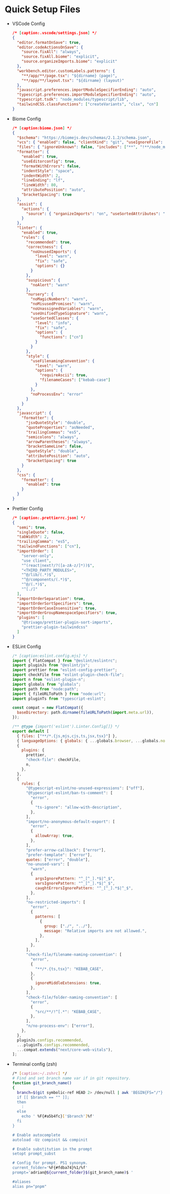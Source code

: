 # Quick Setup Files

- VSCode Config

    ```json
    /* [caption:.vscode/settings.json] */
    {
      "editor.formatOnSave": true,
      "editor.codeActionsOnSave": {
        "source.fixAll": "always",
        "source.fixAll.biome": "explicit",
        "source.organizeImports.biome": "explicit"
      },
      "workbench.editor.customLabels.patterns": {
        "**/app/**/page.tsx": "${dirname} (page)",
        "**/app/**/layout.tsx": "${dirname} (layout)"
      },
      "javascript.preferences.importModuleSpecifierEnding": "auto",
      "typescript.preferences.importModuleSpecifierEnding": "auto",
      "typescript.tsdk": "node_modules/typescript/lib",
      "tailwindCSS.classFunctions": ["createVariants", "clsx", "cn"]
    }
    ```

- Biome Config

    ```json
    /* [caption:biome.json] */
    {
      "$schema": "https://biomejs.dev/schemas/2.1.2/schema.json",
      "vcs": { "enabled": false, "clientKind": "git", "useIgnoreFile": false },
      "files": { "ignoreUnknown": false, "includes": ["**", "!**/node_modules"] },
      "formatter": {
        "enabled": true,
        "useEditorconfig": true,
        "formatWithErrors": false,
        "indentStyle": "space",
        "indentWidth": 2,
        "lineEnding": "lf",
        "lineWidth": 80,
        "attributePosition": "auto",
        "bracketSpacing": true
      },
      "assist": {
        "actions": {
          "source": { "organizeImports": "on", "useSortedAttributes": "on" }
        }
      },
      "linter": {
        "enabled": true,
        "rules": {
          "recommended": true,
          "correctness": {
            "noUnusedImports": {
              "level": "warn",
              "fix": "safe",
              "options": {}
            }
          },
          "suspicious": {
            "noAlert": "warn"
          },
          "nursery": {
            "noMagicNumbers": "warn",
            "noMisusedPromises": "warn",
            "noUnassignedVariables": "warn",
            "useUnifiedTypeSignature": "warn",
            "useSortedClasses": {
              "level": "info",
              "fix": "safe",
              "options": {
                "functions": ["cn"]
              }
            }
          },
          "style": {
            "useFilenamingConvention": {
              "level": "warn",
              "options": {
                "requireAscii": true,
                "filenameCases": ["kebab-case"]
              }
            },
            "noProcessEnv": "error"
          }
        }
      },
      "javascript": {
        "formatter": {
          "jsxQuoteStyle": "double",
          "quoteProperties": "asNeeded",
          "trailingCommas": "es5",
          "semicolons": "always",
          "arrowParentheses": "always",
          "bracketSameLine": false,
          "quoteStyle": "double",
          "attributePosition": "auto",
          "bracketSpacing": true
        }
      },
      "css": {
        "formatter": {
          "enabled": true
        }
      }
    }

    ```

- Prettier Config

  ```json
  /* [caption:.prettierrc.json] */
  {
    "semi": true,
    "singleQuote": false,
    "tabWidth": 2,
    "trailingComma": "es5",
    "tailwindFunctions": ["cn"],
    "importOrder": [
      "server-only",
      "use client",
      "^(react|next?/?([a-zA-z/]*))$",
      "<THIRD_PARTY_MODULES>",
      "^@/lib/(.*)$",
      "^@/components/(.*)$",
      "^@/(.*)$",
      "^[./]"
    ],
    "importOrderSeparation": true,
    "importOrderSortSpecifiers": true,
    "importOrderCaseInsensitive": true,
    "importOrderGroupNamespaceSpecifiers": true,
    "plugins": [
      "@trivago/prettier-plugin-sort-imports",
      "prettier-plugin-tailwindcss"
    ]
  }
  ```

- ESLint Config

  ```javascript
  /* [caption:eslint.config.mjs] */
  import { FlatCompat } from "@eslint/eslintrc";
  import pluginJs from "@eslint/js";
  import prettier from "eslint-config-prettier";
  import checkFile from "eslint-plugin-check-file";
  import n from "eslint-plugin-n";
  import globals from "globals";
  import path from "node:path";
  import { fileURLToPath } from "node:url";
  import pluginTs from "typescript-eslint";

  const compat = new FlatCompat({
    baseDirectory: path.dirname(fileURLToPath(import.meta.url)),
  });

  /** @type {import('eslint').Linter.Config[]} */
  export default [
    { files: ["**/*.{js,mjs,cjs,ts,jsx,tsx}"] },
    { languageOptions: { globals: { ...globals.browser, ...globals.node } } },
    {
      plugins: {
        prettier,
        "check-file": checkFile,
        n,
      },
    },
    {
      rules: {
        "@typescript-eslint/no-unused-expressions": ["off"],
        "@typescript-eslint/ban-ts-comment": [
          "error",
          {
            "ts-ignore": "allow-with-description",
          },
        ],
        "import/no-anonymous-default-export": [
          "error",
          {
            allowArray: true,
          },
        ],
        "prefer-arrow-callback": ["error"],
        "prefer-template": ["error"],
        quotes: ["error", "double"],
        "no-unused-vars": [
          "warn",
          {
            argsIgnorePattern: "^_[^_].*$|^_$",
            varsIgnorePattern: "^_[^_].*$|^_$",
            caughtErrorsIgnorePattern: "^_[^_].*$|^_$",
          },
        ],
        "no-restricted-imports": [
          "error",
          {
            patterns: [
              {
                group: ["./", "../"],
                message: "Relative imports are not allowed.",
              },
            ],
          },
        ],
        "check-file/filename-naming-convention": [
          "error",
          {
            "**/*.{ts,tsx}": "KEBAB_CASE",
          },
          {
            ignoreMiddleExtensions: true,
          },
        ],
        "check-file/folder-naming-convention": [
          "error",
          {
            "src/**/!^[.*": "KEBAB_CASE",
          },
        ],
        "n/no-process-env": ["error"],
      },
    },
    pluginJs.configs.recommended,
    ...pluginTs.configs.recommended,
    ...compat.extends("next/core-web-vitals"),
  ];
  ```

- Terminal config (zsh)

  ```bash
  /* [caption:~/.zshrc] */
  # Find and set branch name var if in git repository.
  function git_branch_name()
  {
    branch=$(git symbolic-ref HEAD 2> /dev/null | awk 'BEGIN{FS="/"} {print $
    if [[ $branch == "" ]];
    then
      :
    else
      echo ' %F{#a5b4fc}['$branch']%f'
    fi
  }

  # Enable autocomplete
  autoload -Uz compinit && compinit

  # Enable substitution in the prompt
  setopt prompt_subst

  # Config for prompt. PS1 synonym.
  current_folder='%F{#fdba74}%1/%f'
  prompt='adrian@${current_folder}$(git_branch_name)$ '

  #aliases
  alias pn="pnpm"
  ```
